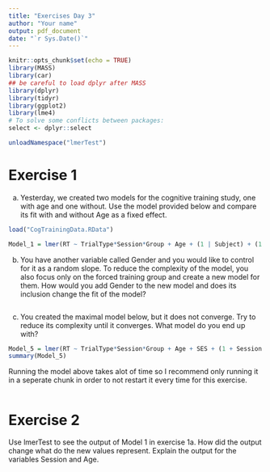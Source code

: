 ---
title: "Exercises Day 3"
author: "Your name"
output: pdf_document
date: "`r Sys.Date()`"
---

```{r setup, include=FALSE}
knitr::opts_chunk$set(echo = TRUE)
library(MASS)
library(car)
## be careful to load dplyr after MASS
library(dplyr)
library(tidyr)
library(ggplot2)
library(lme4)
# To solve some conflicts between packages:
select <- dplyr::select

unloadNamespace("lmerTest")

```


# Exercise 1
a) Yesterday, we created two models for the cognitive training study, one with age and one without. Use the model provided below and compare its fit with and without Age as a fixed effect.
```{r Ex1a, include=TRUE}
load("CogTrainingData.RData")

Model_1 = lmer(RT ~ TrialType*Session*Group + Age + (1 | Subject) + (1 | Item), data=Cog_training_Data)

```

b) You have another variable called Gender and you would like to control for it as a random slope. To reduce the complexity of the model, you also focus only on the forced training group and create a new model for them. How would you add Gender to the new model and does its inclusion change the fit of the model?
```{r Ex1b, include=TRUE}


```

c) You created the maximal model below, but it does not converge. Try to reduce its complexity until it converges. What model do you end up with?

```{r Ex1c1, include=FALSE}
Model_5 = lmer(RT ~ TrialType*Session*Group + Age + SES + (1 + Session| Subject) + (1 + Session*Group + Age + SES| Item), data=Cog_training_Data)
summary(Model_5)
```
Running the model above takes alot of time so I recommend only running it in a seperate chunk in order to not restart it every time for this exercise.

```{r Ex1c2, include=TRUE}

```
# Exercise 2
Use lmerTest to see the output of Model 1 in exercise 1a. How did the output change what do the new values represent. Explain the output for the variables Session and Age.
```{r Ex2a, include=TRUE}

```
